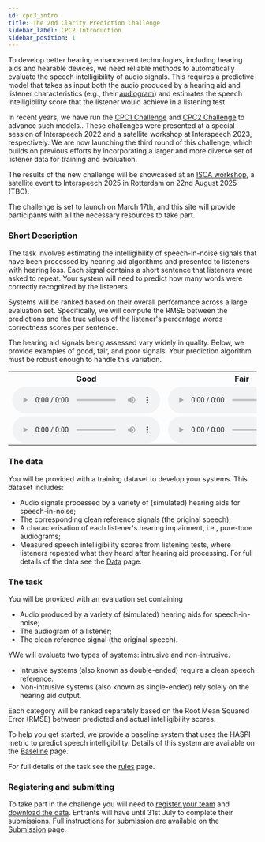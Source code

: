 ```yaml
---
id: cpc3_intro
title: The 2nd Clarity Prediction Challenge
sidebar_label: CPC2 Introduction
sidebar_position: 1
---
```


To develop better hearing enhancement technologies, including hearing aids and hearable devices, we need reliable methods to automatically evaluate the speech intelligibility of audio signals. This requires a predictive model that takes as input both the audio produced by a hearing aid and listener characteristics (e.g., their [audiogram](https://www.hear-it.org/Audiogram-)) and estimates the speech intelligibility score that the listener would achieve in a listening test.

In recent years, we have run the [CPC1 Challenge](../cpc1/cpc1_intro) and [CPC2 Challenge](../cpc2/cpc2_intro) to advance such models.. These challenges were presented at a special session of Interspeech 2022 and a satellite workshop at Interspeech 2023, respectively. We are now launching the third round of this challenge, which builds on previous efforts by incorporating a larger and more diverse set of listener data for training and evaluation.

The results of the new challenge will be showcased at an  [ISCA workshop](https://claritychallenge.org/clarity2025-workshop/), a satellite event to Interspeech 2025 in Rotterdam on 22nd August 2025 (TBC).

The challenge is set to launch on March 17th, and this site will provide participants with all the necessary resources to take part.

### Short Description

The task involves estimating the intelligibility of speech-in-noise signals that have been processed by hearing aid algorithms and presented to listeners with hearing loss. Each signal contains a short sentence that listeners were asked to repeat. Your system will need to predict how many words were correctly recognized by the listeners.

Systems will be ranked based on their overall performance across a large evaluation set. Specifically, we will compute the RMSE between the predictions and the true values of the listener's percentage words correctness scores per sentence.

The hearing aid signals being assessed vary widely in quality. Below, we provide examples of good, fair, and poor signals. Your prediction algorithm must be robust enough to handle this variation.

<table>
<tr>
<th>Good</th>
<th>Fair</th>
<th>Poor</th>
</tr>
<tr>
<td>
<audio controls  style={{width: "250px"}} >
<source src="/audio/CEC2_samples/CEC2_E009/S08501_L0104_HA-output.wav" type="audio/wav"/>
Your browser does not support the audio element.
</audio>
</td>
<td>
<audio controls style={{width: "250px"}}>
<source src="/audio/CEC2_samples/CEC2_E022/S08501_L0104_HA-output.wav" type="audio/wav" />
Your browser does not support the audio element.
</audio>
</td>
<td>
<audio controls style={{width: "250px"}}>
<source src="/audio/CEC2_samples/CEC2_E032/S08501_L0104_HA-output.wav" type="audio/wav" />
Your browser does not support the audio element.
</audio>
</td>
</tr>
<tr>
<td>
<audio controls style={{width: "250px"}}>
<source src="/audio/CEC2_samples/CEC2_E009/S08502_L0106_HA-output.wav" type="audio/wav" />
Your browser does not support the audio element.
</audio>
</td>
<td>
<audio controls style={{width: "250px"}}>
<source src="/audio/CEC2_samples/CEC2_E022/S08502_L0106_HA-output.wav" type="audio/wav" />
Your browser does not support the audio element.
</audio>
</td>
<td>
<audio controls style={{width: "250px"}}>
<source src="/audio/CEC2_samples/CEC2_E032/S08502_L0106_HA-output.wav" type="audio/wav" />
Your browser does not support the audio element.
</audio>
</td>
</tr></table>

### The data

You will be provided with a training dataset to develop your systems. This dataset includes:

- Audio signals processed by a variety of (simulated) hearing aids for speech-in-noise;
- The corresponding clean reference signals (the original speech);
- A characterisation of each listener's hearing impairment, i.e., pure-tone audiograms;
- Measured speech intelligibility scores from listening tests, where listeners repeated what they heard after hearing aid processing.
For full details of the data see the [Data](./cpc3_data) page.

### The task

You will be provided with an evaluation set containing

- Audio produced by a variety of (simulated) hearing aids for speech-in-noise;
- The audiogram of a listener;
- The clean reference signal (the original speech).

YWe will evaluate two types of systems: intrusive and non-intrusive.

- Intrusive systems (also known as double-ended) require a clean speech reference.
- Non-intrusive systems (also known as single-ended) rely solely on the hearing aid output.

Each category will be ranked separately based on the Root Mean Squared Error (RMSE) between predicted and actual intelligibility scores.

To help you get started, we provide a baseline system that uses the HASPI metric to predict speech intelligibility. Details of this system are available on the [Baseline](./cpc3_baseline) page.

For full details of the task see the [rules](./taking_part/cpc3_rules) page.

### Registering and submitting

To take part in the challenge you will need to [register your team](./taking_part/cpc3_registration) and [download the data](./cpc3_download). Entrants will have until 31st July to complete their submissions. Full instructions for submission are available on the [Submission](./taking_part/cpc3_submission) page.
